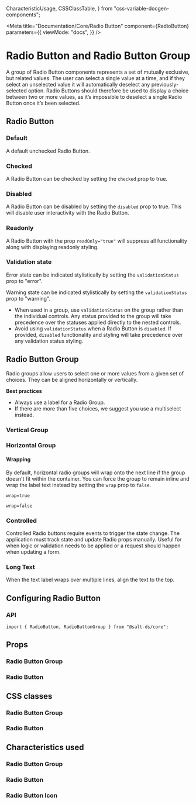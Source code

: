   CharacteristicUsage,
  CSSClassTable,
} from "css-variable-docgen-components";

<Meta
  title="Documentation/Core/Radio Button"
  component={RadioButton}
  parameters={{
    viewMode: "docs",
  }}
/>

# Radio Button and Radio Button Group

A group of Radio Button components represents a set of mutually exclusive, but related values. The user can select a single value at a time, and if they select an unselected value it will automatically deselect any previously-selected option. Radio Buttons should therefore be used to display a choice between two or more values, as it’s impossible to deselect a single Radio Button once it’s been selected.

## Radio Button

### Default

A default unchecked Radio Button.

<Canvas>
  <Story id="core-radio-button--default" />
</Canvas>

### Checked

A Radio Button can be checked by setting the `checked` prop to true.

<Canvas>
  <Story id="core-radio-button--checked" />
</Canvas>

### Disabled

A Radio Button can be disabled by setting the `disabled` prop to true. This will disable user interactivity with the Radio Button.

<Canvas>
  <Story id="core-radio-button--disabled" />
</Canvas>

### Readonly

A Radio Button with the prop `readOnly="true"` will suppress all functionality along with displaying readonly styling.

<Canvas>
  <Story id="core-radio-button--readonly" />
</Canvas>

### Validation state

Error state can be indicated stylistically by setting the `validationStatus` prop to "error".

<Canvas>
  <Story id="core-radio-button--error" />
</Canvas>

Warning state can be indicated stylistically by setting the `validationStatus` prop to "warning".

<Canvas>
  <Story id="core-radio-button--warning" />
</Canvas>

- When used in a group, use `validationStatus` on the group rather than the individual controls. Any status provided to the group will take precedence over the statuses applied directly to the nested controls.
- Avoid using `validationStatus` when a Radio Button is `disabled`. If provided, `disabled` functionality and styling will take precedence over any validation status styling.

## Radio Button Group

Radio groups allow users to select one or more values from a given set of choices. They can be aligned horizontally or vertically.

**Best practices**

- Always use a label for a Radio Group.
- If there are more than five choices, we suggest you use a multiselect instead.

### Vertical Group

<Canvas>
  <Story id="core-radio-button--vertical-group" />
</Canvas>

### Horizontal Group

<Canvas>
  <Story id="core-radio-button--horizontal-group" />
</Canvas>

#### Wrapping

By default, horizontal radio groups will wrap onto the next line if the group doesn't fit within the container. You can force the group to remain inline and wrap the label text instead by setting the `wrap` prop to `false`.

`wrap=true`

<Canvas>
  <Story id="core-radio-button--wrap-group" />
</Canvas>

`wrap=false`

<Canvas>
  <Story id="core-radio-button--no-wrap-group" />
</Canvas>

### Controlled

Controlled Radio buttons require events to trigger the state change. The application must track state and update Radio props manually. Useful for when logic or validation needs to be applied or a request should happen when updating a form.

<Canvas>
  <Story id="core-radio-button--controlled-group" />
</Canvas>

### Long Text

When the text label wraps over multiple lines, align the text to the top.

<Canvas>
  <Story id="core-radio-button--long-text-group" />
</Canvas>

## Configuring Radio Button

### API

```
import { RadioButton, RadioButtonGroup } from "@salt-ds/core";
```

## Props

### Radio Button Group

<ArgsTable of={RadioButtonGroup} />

### Radio Button

<ArgsTable of={RadioButton} />

## CSS classes

### Radio Button Group

<CSSClassTable of={RadioButtonGroup} />

### Radio Button

<CSSClassTable of={RadioButton} />

## Characteristics used

### Radio Button Group

<CharacteristicUsage of={RadioButtonGroup} />

### Radio Button

<CharacteristicUsage of={RadioButton} />

### Radio Button Icon

<CharacteristicUsage of={RadioButtonIcon} />

<HelpAndSupport />
